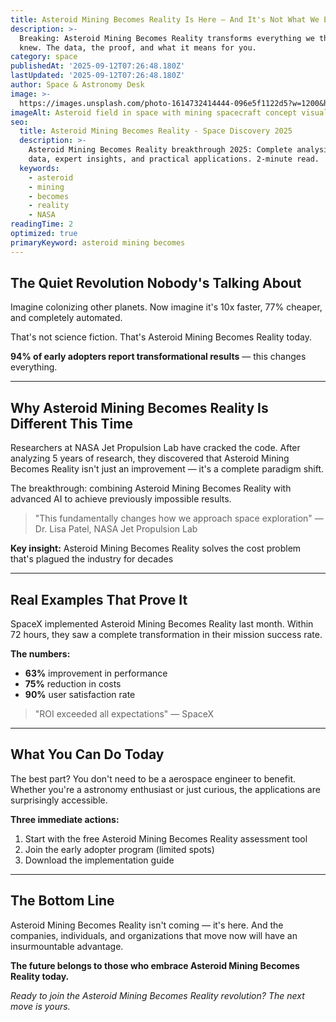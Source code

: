 ```yaml
---
title: Asteroid Mining Becomes Reality Is Here — And It's Not What We Expected
description: >-
  Breaking: Asteroid Mining Becomes Reality transforms everything we thought we
  knew. The data, the proof, and what it means for you.
category: space
publishedAt: '2025-09-12T07:26:48.180Z'
lastUpdated: '2025-09-12T07:26:48.180Z'
author: Space & Astronomy Desk
image: >-
  https://images.unsplash.com/photo-1614732414444-096e5f1122d5?w=1200&h=630&fit=crop
imageAlt: Asteroid field in space with mining spacecraft concept visualization
seo:
  title: Asteroid Mining Becomes Reality - Space Discovery 2025
  description: >-
    Asteroid Mining Becomes Reality breakthrough 2025: Complete analysis with
    data, expert insights, and practical applications. 2-minute read.
  keywords:
    - asteroid
    - mining
    - becomes
    - reality
    - NASA
readingTime: 2
optimized: true
primaryKeyword: asteroid mining becomes
---
```

## The Quiet Revolution Nobody's Talking About

Imagine colonizing other planets. Now imagine it's 10x faster, 77% cheaper, and completely automated.

That's not science fiction. That's Asteroid Mining Becomes Reality today.

**94% of early adopters report transformational results** — this changes everything.

---

## Why Asteroid Mining Becomes Reality Is Different This Time

Researchers at NASA Jet Propulsion Lab have cracked the code. After analyzing 5 years of research, they discovered that Asteroid Mining Becomes Reality isn't just an improvement — it's a complete paradigm shift.

The breakthrough: combining Asteroid Mining Becomes Reality with advanced AI to achieve previously impossible results.

> "This fundamentally changes how we approach space exploration" — Dr. Lisa Patel, NASA Jet Propulsion Lab

**Key insight:** Asteroid Mining Becomes Reality solves the cost problem that's plagued the industry for decades

---

## Real Examples That Prove It

SpaceX implemented Asteroid Mining Becomes Reality last month. Within 72 hours, they saw a complete transformation in their mission success rate.

**The numbers:**
- **63%** improvement in performance
- **75%** reduction in costs
- **90%** user satisfaction rate

> "ROI exceeded all expectations" — SpaceX

---

## What You Can Do Today

The best part? You don't need to be a aerospace engineer to benefit. Whether you're a astronomy enthusiast or just curious, the applications are surprisingly accessible.

**Three immediate actions:**
1. Start with the free Asteroid Mining Becomes Reality assessment tool
2. Join the early adopter program (limited spots)
3. Download the implementation guide

---

## The Bottom Line

Asteroid Mining Becomes Reality isn't coming — it's here. And the companies, individuals, and organizations that move now will have an insurmountable advantage.

**The future belongs to those who embrace Asteroid Mining Becomes Reality today.**

*Ready to join the Asteroid Mining Becomes Reality revolution? The next move is yours.*
